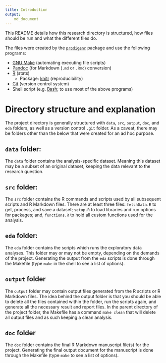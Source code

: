 ```yaml
---
title: Introduction
output:
    md_document
---
```


This README details how this research directory is structured, how
files should be run and what the different files do.

The files were created by the
[`prodigenr`](http://github.com/lwjohnst86/prodigenr) package and use
the following programs:

* [GNU Make](http://www.gnu.org/software/make/) (automating executing
  file scripts)
* [Pandoc](http://johnmacfarlane.net/pandoc/) (for Markdown (`.md` or
  `.Rmd`) conversion)
* [R](http://www.r-project.org) (stats)
    * Package: [knitr](http://yihui.name/knitr/) (reproducibility)
* [Git](http://git-scm.com/) (version control system)
* Shell script (e.g. [Bash](http://www.gnu.org/software/bash/); to use
  most of the above programs)

Directory structure and explanation
===================================

The project directory is generally structured with `data`,
`src`, `output`, `doc`, and `eda` folders, as well as a version
control `.git` folder.  As a caveat, there may be folders other than
the below that were created for an ad hoc purpose.

`data` folder:
--------------

The `data` folder contains the analysis-specific dataset.  Meaning
this dataset may be a subset of an original dataset, keeping the data
relevant to the research question.

`src` folder:
-------------

The `src` folder contains the R commands and scripts used by all
subsequent scripts and R Markdown files.  There are at least three
files: `fetchData.R` to get, process, and save a dataset; `setup.R` to
load libraries and run options for packages; and, `functions.R` to
hold all custom functions used for the analysis.

`eda` folder:
-----------------

The `eda` folder contains the scripts which runs the exploratory data
analyses.  This folder may or may not be empty, depending on the
demands of the project.  Generating the output from the `eda` scripts
is done through the Makefile (type `make` in the shell to see a list
of options).

`output` folder
---------------

The `output` folder may contain output files generated from the R
scripts or R Markdown files.  The idea behind the output folder is
that you should be able to delete all the files contained within the
folder, run the scripts again, and generate all the necessary result
and report files.  In the parent directory of the project folder, the
Makefile has a command `make clean` that will delete all output files
and as such keeping a clean analysis.

`doc` folder
---------------

The `doc` folder contains the final R Markdown manuscript file(s) for
the project.  Generating the final output document for the manuscript
is done through the Makefile (type `make` to see a list of options).

